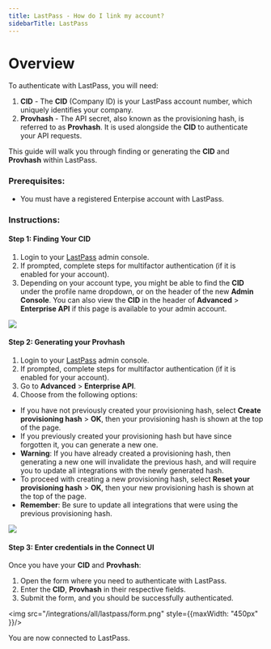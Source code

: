 ```yaml
---
title: LastPass - How do I link my account?
sidebarTitle: LastPass
---
```



# Overview

To authenticate with LastPass, you will need:
1. **CID** - The **CID** (Company ID) is your LastPass account number, which uniquely identifies your company.
2. **Provhash** - The API secret, also known as the provisioning hash, is referred to as **Provhash**. It is used alongside the **CID** to authenticate your API requests.

This guide will walk you through finding or generating the **CID** and **Provhash** within LastPass.

### Prerequisites:

- You must have a registered Enterpise account with LastPass.

### Instructions:

#### Step 1: Finding Your CID
1. Login to your [LastPass](https://admin.lastpass.com/) admin console.
2. If prompted, complete steps for multifactor authentication (if it is enabled for your account).
3. Depending on your account type, you might be able to find the **CID** under the profile name dropdown, or on the header of the new **Admin Console**. You can also view the **CID** in the header of **Advanced** > **Enterprise API** if this page is available to your admin account.
<img src="/integrations/all/lastpass/cid.png" />

#### Step 2: Generating your Provhash
1. Login to your [LastPass](https://admin.lastpass.com/) admin console.
2. If prompted, complete steps for multifactor authentication (if it is enabled for your account).
3. Go to **Advanced** > **Enterprise API**.
4. Choose from the following options:
-   If you have not previously created your provisioning hash, select **Create provisioning hash** > **OK**, then your provisioning hash is shown at the top of the page.
-   If you previously created your provisioning hash but have since forgotten it, you can generate a new one.
-   **Warning**: If you have already created a provisioning hash, then generating a new one will invalidate the previous hash, and will require you to update all integrations with the newly generated hash.
-   To proceed with creating a new provisioning hash, select **Reset your provisioning hash** > **OK**, then your new provisioning hash is shown at the top of the page.
-   **Remember**: Be sure to update all integrations that were using the previous provisioning hash.
<img src="/integrations/all/lastpass/api_key.png" />


#### Step 3: Enter credentials in the Connect UI

Once you have your **CID** and **Provhash**:
1. Open the form where you need to authenticate with LastPass.
2. Enter the **CID**, **Provhash** in their respective fields.
3. Submit the form, and you should be successfully authenticated.


<img src="/integrations/all/lastpass/form.png" style={{maxWidth: "450px" }}/>

You are now connected to LastPass.
